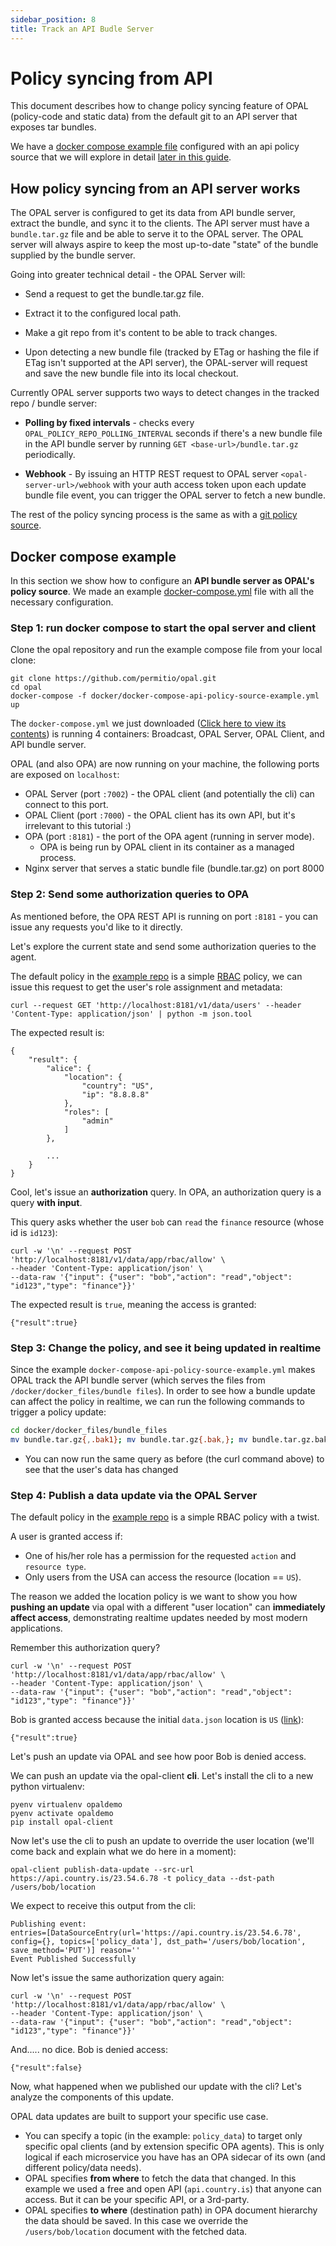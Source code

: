 ```yaml
---
sidebar_position: 8
title: Track an API Budle Server
---
```


# Policy syncing from API

This document describes how to change policy syncing feature of OPAL (policy-code and static data) from the default git to an API server that exposes tar bundles.

We have a [docker compose example file](https://github.com/permitio/opal/blob/master/docker/docker-compose-api-policy-source-example.yml) configured with an api policy source that we will explore in detail [later in this guide](#compose-example).

## How policy syncing from an API server works

The OPAL server is configured to get its data from API bundle server, extract the bundle, and sync it to the clients. The API server must have a `bundle.tar.gz` file and be able to serve it to the OPAL server. The OPAL server will always aspire to keep the most up-to-date "state" of the bundle supplied by the bundle server.

Going into greater technical detail - the OPAL Server will:

- Send a request to get the bundle.tar.gz file.

- Extract it to the configured local path.

- Make a git repo from it's content to be able to track changes.

- Upon detecting a new bundle file (tracked by ETag or hashing the file if ETag isn't supported at the API server), the OPAL-server will request and save the new bundle file into its local checkout.

Currently OPAL server supports two ways to detect changes in the tracked repo / bundle server:

- **Polling by fixed intervals** - checks every `OPAL_POLICY_REPO_POLLING_INTERVAL` seconds if there's a new bundle file in the API bundle server by running `GET <base-url>/bundle.tar.gz` periodically.

- **Webhook** - By issuing an HTTP REST request to OPAL server `<opal-server-url>/webhook` with your auth access token upon each update bundle file event, you can trigger the OPAL server to fetch a new bundle.

The rest of the policy syncing process is the same as with a [git policy source](track_a_git_repo).

## <a name="compose-example"></a>Docker compose example

In this section we show how to configure an **API bundle server as OPAL's policy source**. We made an example [docker-compose.yml](https://github.com/permitio/opal/blob/master/docker/docker-compose-api-policy-source-example.yml) file with all the necessary configuration.

### Step 1: run docker compose to start the opal server and client

Clone the opal repository and run the example compose file from your local clone:

```
git clone https://github.com/permitio/opal.git
cd opal
docker-compose -f docker/docker-compose-api-policy-source-example.yml up
```

The `docker-compose.yml` we just downloaded ([Click here to view its contents](https://github.com/permitio/opal/blob/master/docker/docker-compose-api-policy-source-example.yml)) is running 4 containers: Broadcast, OPAL Server, OPAL Client, and API bundle server.

OPAL (and also OPA) are now running on your machine, the following ports are exposed on `localhost`:

- OPAL Server (port `:7002`) - the OPAL client (and potentially the cli) can connect to this port.
- OPAL Client (port `:7000`) - the OPAL client has its own API, but it's irrelevant to this tutorial :)
- OPA (port `:8181`) - the port of the OPA agent (running in server mode).
  - OPA is being run by OPAL client in its container as a managed process.
- Nginx server that serves a static bundle file (bundle.tar.gz) on port 8000

### <a name="eval-query-opa"></a> Step 2: Send some authorization queries to OPA

As mentioned before, the OPA REST API is running on port `:8181` - you can issue any requests you'd like to it directly.

Let's explore the current state and send some authorization queries to the agent.

The default policy in the [example repo](https://github.com/permitio/opal-example-policy-repo) is a simple [RBAC](https://en.wikipedia.org/wiki/Role-based_access_control) policy, we can issue this request to get the user's role assignment and metadata:

```
curl --request GET 'http://localhost:8181/v1/data/users' --header 'Content-Type: application/json' | python -m json.tool
```

The expected result is:

```
{
    "result": {
        "alice": {
            "location": {
                "country": "US",
                "ip": "8.8.8.8"
            },
            "roles": [
                "admin"
            ]
        },

        ...
    }
}
```

Cool, let's issue an **authorization** query. In OPA, an authorization query is a query **with input**.

This query asks whether the user `bob` can `read` the `finance` resource (whose id is `id123`):

```
curl -w '\n' --request POST 'http://localhost:8181/v1/data/app/rbac/allow' \
--header 'Content-Type: application/json' \
--data-raw '{"input": {"user": "bob","action": "read","object": "id123","type": "finance"}}'
```

The expected result is `true`, meaning the access is granted:

```
{"result":true}
```

### Step 3: Change the policy, and see it being updated in realtime

Since the example `docker-compose-api-policy-source-example.yml` makes OPAL track the API bundle server (which serves the files from `/docker/docker_files/bundle files`). In order to see how a bundle update can affect the policy in realtime, we can run the following commands to trigger a policy update:

```bash
cd docker/docker_files/bundle_files
mv bundle.tar.gz{,.bak1}; mv bundle.tar.gz{.bak,}; mv bundle.tar.gz.bak{1,} # this command swaps the two bundle files you have, to trigger a policy change
```

- You can now run the same query as before (the curl command above) to see that the user's data has changed

### Step 4: Publish a data update via the OPAL Server

The default policy in the [example repo](https://github.com/permitio/opal-example-policy-repo) is a simple RBAC policy with a twist.

A user is granted access if:

- One of his/her role has a permission for the requested `action` and `resource type`.
- Only users from the USA can access the resource (location == `US`).

The reason we added the location policy is we want to show you how **pushing an update** via opal with a different "user location" can **immediately affect access**, demonstrating realtime updates needed by most modern applications.

Remember this authorization query?

```
curl -w '\n' --request POST 'http://localhost:8181/v1/data/app/rbac/allow' \
--header 'Content-Type: application/json' \
--data-raw '{"input": {"user": "bob","action": "read","object": "id123","type": "finance"}}'
```

Bob is granted access because the initial `data.json` location is `US` ([link](https://github.com/permitio/opal-example-policy-repo/blob/master/data.json#L18)):

```
{"result":true}
```

Let's push an update via OPAL and see how poor Bob is denied access.

We can push an update via the opal-client **cli**. Let's install the cli to a new python virtualenv:

```
pyenv virtualenv opaldemo
pyenv activate opaldemo
pip install opal-client
```

Now let's use the cli to push an update to override the user location (we'll come back and explain what we do here in a moment):

```
opal-client publish-data-update --src-url https://api.country.is/23.54.6.78 -t policy_data --dst-path /users/bob/location
```

We expect to receive this output from the cli:

```
Publishing event:
entries=[DataSourceEntry(url='https://api.country.is/23.54.6.78', config={}, topics=['policy_data'], dst_path='/users/bob/location', save_method='PUT')] reason=''
Event Published Successfully
```

Now let's issue the same authorization query again:

```
curl -w '\n' --request POST 'http://localhost:8181/v1/data/app/rbac/allow' \
--header 'Content-Type: application/json' \
--data-raw '{"input": {"user": "bob","action": "read","object": "id123","type": "finance"}}'
```

And..... no dice. Bob is denied access:

```
{"result":false}
```

Now, what happened when we published our update with the cli? Let's analyze the components of this update.

OPAL data updates are built to support your specific use case.

- You can specify a topic (in the example: `policy_data`) to target only specific opal clients (and by extension specific OPA agents). This is only logical if each microservice you have has an OPA sidecar of its own (and different policy/data needs).
- OPAL specifies **from where** to fetch the data that changed. In this example we used a free and open API (`api.country.is`) that anyone can access. But it can be your specific API, or a 3rd-party.
- OPAL specifies **to where** (destination path) in OPA document hierarchy the data should be saved. In this case we override the `/users/bob/location` document with the fetched data.
